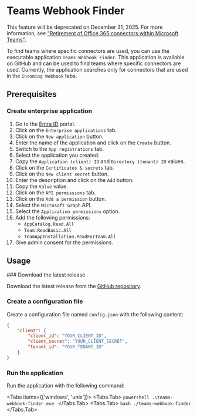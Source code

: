 
# Teams Webhook Finder

<Callout type="warning" emoji="⚠️">
    This feature will be deprecated on December 31, 2025. For more information, see <a href="https://devblogs.microsoft.com/microsoft365dev/retirement-of-office-365-connectors-within-microsoft-teams/">"Retirement of Office 365 connectors within Microsoft Teams"</a>.
</Callout>

To find teams where specific connectors are used, you can use the executable application `Teams Webhook Finder`. This application is available on GitHub and can be used to find teams where specific connectors are used. Currently, the application searches only for connectors that are used in the `Incoming Webhook` tabs.

## Prerequisites

### Create enterprise application

1. Go to the [Entra ID](https://entra.microsoft.com) portal.
2. Click on the `Enterprise applications` tab.
3. Click on the `New application` button.
4. Enter the name of the application and click on the `Create` button.
5. Switch to the `App registrations` tab.
6. Select the application you created.
7. Copy the `Application (client) ID` and `Directory (tenant) ID` values.
8. Click on the `Certificates & secrets` tab.
9. Click on the `New client secret` button.
10. Enter the description and click on the `Add` button.
11. Copy the `Value` value.
12. Click on the `API permissions` tab.
13. Click on the `Add a permission` button.
14. Select the `Microsoft Graph` API.
15. Select the `Application permissions` option.
16. Add the following permissions:
    - `AppCatalog.Read.All`
    - `Team.ReadBasic.All`
    - `TeamAppInstallation.ReadForTeam.All`
17. Give admin consent for the permissions.

## Usage

<Steps>
### Download the latest release
 
Download the latest release from the [GitHub repository](https://github.com/SecNex/teams-webhook-finder/releases).
 
### Create a configuration file
 
Create a configuration file named `config.json` with the following content:
 
```json
{
    "client": {
        "client_id": "YOUR_CLIENT_ID",
        "client_secret": "YOUR_CLIENT_SECRET",
        "tenant_id": "YOUR_TENANT_ID"
    } 
}
```

### Run the application

Run the application with the following command:

<Tabs items={['windows', 'unix']}>
    <Tabs.Tab>
    ```powershell
    .\teams-webhook-finder.exe
    ```
    </Tabs.Tab>
    <Tabs.Tab>
    ```bash
    ./teams-webhook-finder
    ```
    </Tabs.Tab>
</Tabs>
</Steps>